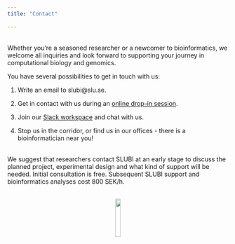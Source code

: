 ```yaml
---
title: "Contact"
  
---
```


<br>
Whether you're a seasoned researcher or a newcomer to bioinformatics, we welcome all inquiries and look forward to supporting your journey in computational biology and genomics.

You have several possibilities to get in touch with us:
    
1. Write an email to slubi@slu.se.
  
2. Get in contact with us during an [online drop-in session](dropin.qmd).
  
3. Join our [Slack workspace](https://join.slack.com/t/slubi-workspace/shared_invite/zt-hamul6ub-VjMU0F2ZlonsqgXSVg7Cng) and chat with us.

4. Stop us in the corridor, or find us in our offices - there is a bioinformatician near you!

<br>
We suggest that researchers contact SLUBI at an early stage to discuss the planned project, experimental design and what kind of support will be needed. Initial consultation is free. Subsequent SLUBI support and bioinformatics analyses cost 800 SEK/h.
  
<br>
<center>
![](images/SLUBI_logo.png){#id .class width=15%}
</center>
 